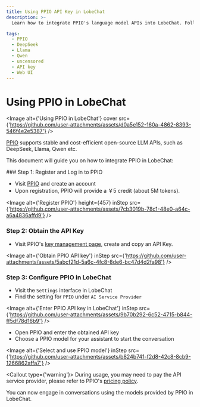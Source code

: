 ```yaml
---
title: Using PPIO API Key in LobeChat
description: >-
  Learn how to integrate PPIO's language model APIs into LobeChat. Follow the steps to register, create an PPIO API key, configure settings, and chat with our various AI models.

tags:
  - PPIO
  - DeepSeek
  - Llama
  - Qwen
  - uncensored
  - API key
  - Web UI
---
```


# Using PPIO in LobeChat

<Image alt={'Using PPIO in LobeChat'} cover src={'https://github.com/user-attachments/assets/d0a5e152-160a-4862-8393-546f4e2e5387'} />

[PPIO](https://ppinfra.com/user/register?invited_by=RQIMOC\&utm_source=github_lobechat) supports stable and cost-efficient open-source LLM APIs, such as DeepSeek, Llama, Qwen etc.

This document will guide you on how to integrate PPIO in LobeChat:

<Steps>
  ### Step 1: Register and Log in to PPIO

  - Visit [PPIO](https://ppinfra.com/user/register?invited_by=RQIMOC\&utm_source=github_lobechat) and create an account
  - Upon registration, PPIO will provide a ￥5 credit (about 5M tokens).

  <Image alt={'Register PPIO'} height={457} inStep src={'https://github.com/user-attachments/assets/7cb3019b-78c1-48e0-a64c-a6a4836affd9'} />

  ### Step 2: Obtain the API Key

  - Visit PPIO's [key management page](https://ppinfra.com/settings/key-management), create and copy an API Key.

  <Image alt={'Obtain PPIO API key'} inStep src={'https://github.com/user-attachments/assets/5abcf21d-5a6c-4fc8-8de6-bc47d4d2fa98'} />

  ### Step 3: Configure PPIO in LobeChat

  - Visit the `Settings` interface in LobeChat
  - Find the setting for `PPIO` under `AI Service Provider`

  <Image alt={'Enter PPIO API key in LobeChat'} inStep src={'https://github.com/user-attachments/assets/9b70b292-6c52-4715-b844-ff5df78d16b9'} />

  - Open PPIO and enter the obtained API key
  - Choose a PPIO model for your assistant to start the conversation

  <Image alt={'Select and use PPIO model'} inStep src={'https://github.com/user-attachments/assets/b824b741-f2d8-42c8-8cb9-1266862affa7'} />

  <Callout type={'warning'}>
    During usage, you may need to pay the API service provider, please refer to PPIO's [pricing
    policy](https://ppinfra.com/llm-api?utm_source=github_lobe-chat\&utm_medium=github_readme\&utm_campaign=link).
  </Callout>
</Steps>

You can now engage in conversations using the models provided by PPIO in LobeChat.
